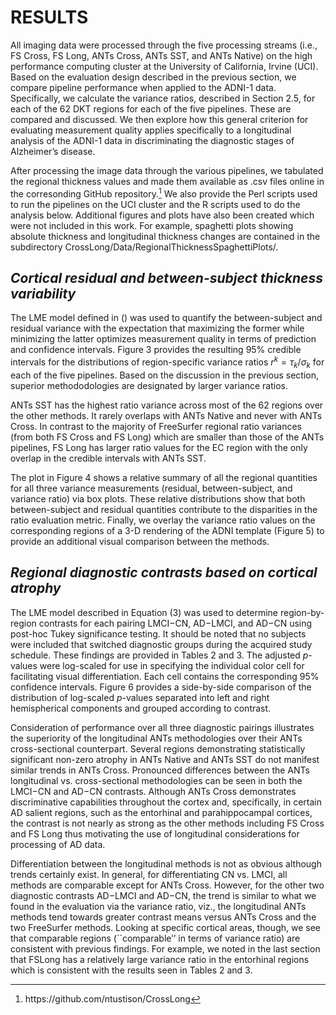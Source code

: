 
# RESULTS {-}

All imaging data were processed through the five processing streams
(i.e., FS Cross, FS Long, ANTs Cross, ANTs SST, and ANTs Native)
on the high performance computing cluster  at the University of California,
Irvine (UCI).  Based on the evaluation design described in the previous section,
we compare pipeline performance when applied to the ADNI-1 data.
Specifically, we calculate the variance ratios, described in Section 2.5,
for each of the 62 DKT regions for each of the five pipelines.  These are
compared and discussed.  We then explore how this general criterion for
evaluating measurement quality applies specifically to a longitudinal analysis of
the ADNI-1 data in discriminating the diagnostic stages of Alzheimer’s disease.

After processing the image data through the various pipelines, we tabulated
the regional thickness values and made them available as .csv
files online in the corresonding GitHub repository.[^5]
We also provide the Perl scripts used to run the pipelines on the UCI cluster
and the R scripts used to do the analysis below.  Additional figures and plots
have also been created which were not included in this work.  For example,
spaghetti plots showing absolute thickness and longitudinal thickness changes are
contained in the
subdirectory CrossLong/Data/RegionalThicknessSpaghettiPlots/.

[^5]: https://github.com/ntustison/CrossLong

## _Cortical residual and between-subject thickness variability_ {-}

<!--
\begin{figure}[ht!]
\centering
\includegraphics[width=\textwidth]{Figure6.pdf}
\caption{95\% credible intervals of the region-specific variance ratios
$r^k=\tau_k/\sigma_k$ are presented for each processing method.  The ANTs
SST method dominates the others across the majority of
regions---its point estimates (posterior medians) are greater than those of the other
processing methods except for the left and right EC values in
FreeSurfer Long (although there is significant overlap in the credible intervals
in those regions).
These results also suggest that longitudinal processing is to be
preferred for both packages.}
\label{fig:ratios}
\end{figure}
-->

The LME model defined in (\ref{eq::lme1}) was used to quantify the between-subject
and residual variance with the expectation that maximizing the former while minimizing
the latter optimizes measurement quality in terms of prediction and confidence intervals.
Figure 3 provides the resulting 95\% credible intervals
for the distributions of region-specific variance ratios $r^k = \tau_k / \sigma_k$
for each of the five pipelines.  Based on the discussion in the previous section,
superior methododologies are designated by larger variance ratios.

<!--
\begin{figure}[!h]
\centering
\includegraphics[width=\textwidth]{Figure7.pdf}
\caption{Box plots showing the distribution of the residual variability,
between subject variability, and ratio of the between-subject variability and
residual variability for each of the 62 DKT regions.  Note that the
``better'' measurement maximizes this latter ratio.}
\label{fig:variance_boxplots}
\end{figure}
-->


ANTs SST has the highest ratio variance across most of the 62 regions over the
other methods.  It rarely overlaps with ANTs Native and never with
ANTs Cross.  In contrast to the majority of FreeSurfer regional ratio variances (from
both FS Cross and FS Long) which are smaller than those of the ANTs pipelines,
FS Long has larger ratio values for the EC region with the only overlap in the
credible intervals with ANTs SST.

<!--
\begin{figure}[!h]
\centering
\includegraphics[width=\textwidth]{Figure8.pdf}
\caption{3-D volumetric rendering of the regional variance ratio values on the generated ADNI template.
The higher variance ratios indicate greater between-subject to residual variability.}
\label{fig:brain_variance}
\end{figure}
-->

The plot in
Figure 4 shows a relative summary of all the regional quantities
for all three variance measurements (residual, between-subject, and variance
ratio) via box plots.  These relative distributions show
that both between-subject and residual quantities contribute to the disparities
in the ratio evaluation metric.  Finally, we overlay the variance ratio values on the
corresponding regions of a 3-D rendering of the ADNI template (Figure 5)
to provide an additional visual comparison between the methods.

## _Regional diagnostic contrasts based on cortical atrophy_ {-}

<!--
\input{leftAovTable2.tex}
\input{rightAovTable2.tex}
-->

<!--
\begin{figure}[ht!]
\centering
\includegraphics[width=1.0\textwidth]{Figure9.pdf}
\caption{
Log-scaled $p$-values summarizing Tables 2 and 3 demonstrating performance differences
across cross-sectional and longitudinal pipelines for the three diagnostic contrasts.
}
\label{fig:logpvalues}
\end{figure}
-->

The LME model described in Equation (3) was used to determine region-by-region contrasts
for each pairing LMCI$-$CN, AD$-$LMCI, and AD$-$CN using post-hoc Tukey
significance testing.  It should be noted that
no subjects were included that switched diagnostic groups during the acquired study
schedule.  These findings are provided in Tables 2 and 3.
The adjusted $p$-values were log-scaled for use in specifying the individual color
cell for facilitating visual differentiation.  Each cell contains the corresponding
95\% confidence intervals.  Figure 6 provides a side-by-side comparison of the
distribution of log-scaled $p$-values separated into left and right hemispherical
components and grouped according to contrast.


Consideration of performance over all three diagnostic pairings illustrates the superiority
of the longitudinal ANTs methodologies over their ANTs cross-sectional counterpart.  Several
regions demonstrating statistically significant non-zero atrophy in ANTs Native and ANTs SST
do not manifest similar trends in ANTs Cross.  Pronounced
differences between the ANTs longitudinal vs. cross-sectional methodologies can be seen in
both the LMCI$-$CN and AD$-$CN contrasts.  Although ANTs Cross demonstrates discriminative
capabilities throughout the cortex and, specifically, in certain AD salient regions, such
as the entorhinal and parahippocampal cortices, the contrast is not nearly as strong as the
other methods including FS Cross and FS Long thus motivating the use of longitudinal considerations
for processing of AD data.

Differentiation between the longitudinal methods is not as obvious although trends certainly
exist.  In general, for differentiating CN vs. LMCI, all methods are comparable except for
ANTs Cross.  However, for the other two diagnostic contrasts AD$-$LMCI and AD$-$CN, the
trend is similar to what we found in the evaluation via the variance ratio, viz., the
longitudinal ANTs methods tend towards greater contrast means versus ANTs Cross and the
two FreeSurfer methods.  Looking at specific cortical areas, though, we see that comparable
regions (``comparable'' in terms of variance ratio) are consistent with previous findings.
For example, we noted in the last section that FSLong has a relatively large variance ratio
in the entorhinal regions which is consistent with the results seen in Tables 2 and 3.












